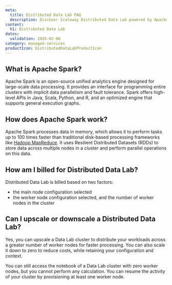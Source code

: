```yaml
---
meta:
  title: Distributed Data Lab FAQ
  description: Discover Scaleway Distributed Data Lab powered by Apache Spark, and how to use it.
content:
  h1: Distributed Data Lab
dates:
  validation: 2025-02-06
category: managed-services
productIcon: DistributedDataLabProductIcon
---
```


## What is Apache Spark?

Apache Spark is an open-source unified analytics engine designed for large-scale data processing. It provides an interface for programming entire clusters with implicit data parallelism and fault tolerance. Spark offers high-level APIs in Java, Scala, Python, and R, and an optimized engine that supports general execution graphs.

## How does Apache Spark work?

Apache Spark processes data in memory, which allows it to perform tasks up to 100 times faster than traditional disk-based processing frameworks like [Hadoop MapReduce](https://fr.wikipedia.org/wiki/MapReduce). It uses Resilient Distributed Datasets (RDDs) to store data across multiple nodes in a cluster and perform parallel operations on this data.

## How am I billed for Distributed Data Lab?

Distributed Data Lab is billed based on two factors:
- the main node configuration selected
- the worker node configuration selected, and the number of worker nodes in the cluster

## Can I upscale or downscale a Distributed Data Lab?

Yes, you can upscale a Data Lab cluster to distribute your workloads across a greater number of worker nodes for faster processing. You can also scale it down to zero to reduce costs, while retaining your configuration and context.

You can still access the notebook of a Data Lab cluster with zero worker nodes, but you cannot perform any calculation. You can resume the activity of your cluster by provisioning at least one worker node.